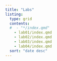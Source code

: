```yaml
---
title: "Labs"
listing:
  type: grid
  contents:
  #  - "*/index.qmd"
    - lab01/index.qmd
    - lab02/index.qmd
    - lab03/index.qmd
    - lab04/index.qmd
  sort: "date desc"
---
```

